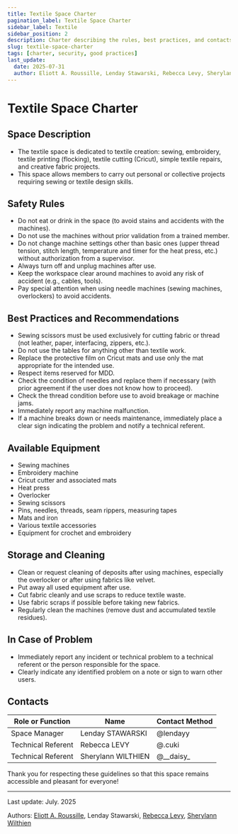 ```yaml
---
title: Textile Space Charter
pagination_label: Textile Space Charter
sidebar_label: Textile
sidebar_position: 2
description: Charter describing the rules, best practices, and contacts for the FabLab textile space.
slug: textile-space-charter
tags: [charter, security, good practices]
last_update:
  date: 2025-07-31
  author: Eliott A. Roussille, Lenday Stawarski, Rebecca Levy, Sherylann Wilthien
---
```


# Textile Space Charter

## <FileText size={32} /> Space Description

- The textile space is dedicated to textile creation: sewing, embroidery, textile printing (flocking), textile cutting (Cricut), simple textile repairs, and creative fabric projects.
- This space allows members to carry out personal or collective projects requiring sewing or textile design skills.

## <TriangleAlert size={32} /> Safety Rules

- Do not eat or drink in the space (to avoid stains and accidents with the machines).
- Do not use the machines without prior validation from a trained member.
- Do not change machine settings other than basic ones (upper thread tension, stitch length, temperature and timer for the heat press, etc.) without authorization from a supervisor.
- Always turn off and unplug machines after use.
- Keep the workspace clear around machines to avoid any risk of accident (e.g., cables, tools).
- Pay special attention when using needle machines (sewing machines, overlockers) to avoid accidents.

## <CheckSquare size={32} /> Best Practices and Recommendations

- Sewing scissors must be used exclusively for cutting fabric or thread (not leather, paper, interfacing, zippers, etc.).
- Do not use the tables for anything other than textile work.
- Replace the protective film on Cricut mats and use only the mat appropriate for the intended use.
- Respect items reserved for MDD.
- Check the condition of needles and replace them if necessary (with prior agreement if the user does not know how to proceed).
- Check the thread condition before use to avoid breakage or machine jams.
- Immediately report any machine malfunction.
- If a machine breaks down or needs maintenance, immediately place a clear sign indicating the problem and notify a technical referent.

## <Wrench size={32} /> Available Equipment

- Sewing machines
- Embroidery machine
- Cricut cutter and associated mats
- Heat press
- Overlocker
- Sewing scissors
- Pins, needles, threads, seam rippers, measuring tapes
- Mats and iron
- Various textile accessories
- Equipment for crochet and embroidery

## <Pin size={32} /> Storage and Cleaning

- Clean or request cleaning of deposits after using machines, especially the overlocker or after using fabrics like velvet.
- Put away all used equipment after use.
- Cut fabric cleanly and use scraps to reduce textile waste.
- Use fabric scraps if possible before taking new fabrics.
- Regularly clean the machines (remove dust and accumulated textile residues).

## <Siren size={32} /> In Case of Problem

- Immediately report any incident or technical problem to a technical referent or the person responsible for the space.
- Clearly indicate any identified problem on a note or sign to warn other users.

## <Phone size={32} /> Contacts

| Role or Function   | Name               | Contact Method |
| ------------------ | ------------------ | -------------- |
| Space Manager      | Lenday STAWARSKI   | @lendayy       |
| Technical Referent | Rebecca LEVY       | @.cuki         |
| Technical Referent | Sherylann WILTHIEN | @\_\_daisy\_   |

Thank you for respecting these guidelines so that this space remains accessible and pleasant for everyone!

---

Last update: July. 2025

Authors: [Eliott A. Roussille](https://github.com/aust-1), Lenday Stawarski, [Rebecca Levy](https://www.linkedin.com/in/rebecca-levy-a010a7201), [Sherylann Wilthien](https://www.linkedin.com/in/sherylann-wilthien-a9b58a253)
